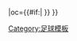{{fb team |t=柏林勇敢 |tan=柏林勇敢 |tc=GER |abb={{#if:{{{abb|}}}|SOL}} |oc={{#if:{{{oc|}}}|{{{oc}}} }} }}<!--
--><noinclude>[[Category:足球模板]]</noinclude>